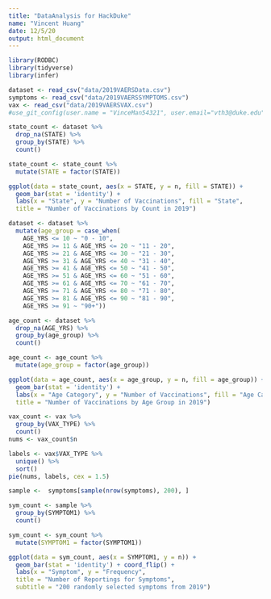 ```yaml
---
title: "DataAnalysis for HackDuke"
name: "Vincent Huang"
date: 12/5/20
output: html_document
---
```

```r
library(RODBC)
library(tidyverse)
library(infer)
```

```r
dataset <- read_csv("data/2019VAERSData.csv")
symptoms <- read_csv("data/2019VAERSSYMPTOMS.csv")
vax <- read_csv("data/2019VAERSVAX.csv")
#use_git_config(user.name = "VinceMan54321", user.email="vth3@duke.edu")
```

```r
state_count <- dataset %>%
  drop_na(STATE) %>%
  group_by(STATE) %>%
  count() 

state_count <- state_count %>%
  mutate(STATE = factor(STATE))

ggplot(data = state_count, aes(x = STATE, y = n, fill = STATE)) +
  geom_bar(stat = 'identity') +
  labs(x = "State", y = "Number of Vaccinations", fill = "State",
  title = "Number of Vaccinations by Count in 2019")
```

```r
dataset <- dataset %>%
  mutate(age_group = case_when(
    AGE_YRS <= 10 ~ "0 - 10",
    AGE_YRS >= 11 & AGE_YRS <= 20 ~ "11 - 20",
    AGE_YRS >= 21 & AGE_YRS <= 30 ~ "21 - 30",
    AGE_YRS >= 31 & AGE_YRS <= 40 ~ "31 - 40",
    AGE_YRS >= 41 & AGE_YRS <= 50 ~ "41 - 50",
    AGE_YRS >= 51 & AGE_YRS <= 60 ~ "51 - 60",
    AGE_YRS >= 61 & AGE_YRS <= 70 ~ "61 - 70",
    AGE_YRS >= 71 & AGE_YRS <= 80 ~ "71 - 80",
    AGE_YRS >= 81 & AGE_YRS <= 90 ~ "81 - 90",
    AGE_YRS >= 91 ~ "90+"))

age_count <- dataset %>%
  drop_na(AGE_YRS) %>%
  group_by(age_group) %>%
  count() 

age_count <- age_count %>%
  mutate(age_group = factor(age_group))

ggplot(data = age_count, aes(x = age_group, y = n, fill = age_group)) +
  geom_bar(stat = 'identity') +
  labs(x = "Age Category", y = "Number of Vaccinations", fill = "Age Cat",
  title = "Number of Vaccinations by Age Group in 2019")
```

```r
vax_count <- vax %>%
  group_by(VAX_TYPE) %>%
  count()
nums <- vax_count$n

labels <- vax$VAX_TYPE %>%
  unique() %>%
  sort()
pie(nums, labels, cex = 1.5)
```

```r
sample <-  symptoms[sample(nrow(symptoms), 200), ]

sym_count <- sample %>%
  group_by(SYMPTOM1) %>%
  count()

sym_count <- sym_count %>%
  mutate(SYMPTOM1 = factor(SYMPTOM1))

ggplot(data = sym_count, aes(x = SYMPTOM1, y = n)) +
  geom_bar(stat = 'identity') + coord_flip() +
  labs(x = "Symptom", y = "Frequency",
  title = "Number of Reportings for Symptoms",
  subtitle = "200 randomly selected symptoms from 2019")
```





